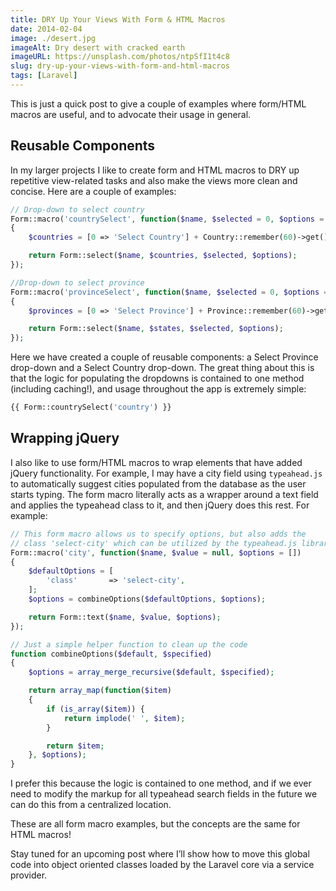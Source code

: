 ```yaml
---
title: DRY Up Your Views With Form & HTML Macros
date: 2014-02-04
image: ./desert.jpg
imageAlt: Dry desert with cracked earth
imageURL: https://unsplash.com/photos/ntpSfI1t4c8
slug: dry-up-your-views-with-form-and-html-macros
tags: [Laravel]
---
```


This is just a quick post to give a couple of examples where form/HTML macros are useful, and to advocate their usage in general.

## Reusable Components

In my larger projects I like to create form and HTML macros to DRY up repetitive view-related tasks and also make the views more clean and concise. Here are a couple of examples:

```php
// Drop-down to select country
Form::macro('countrySelect', function($name, $selected = 0, $options = [])
{
	$countries = [0 => 'Select Country'] + Country::remember(60)->get()->lists('name', 'id');

	return Form::select($name, $countries, $selected, $options);
});

//Drop-down to select province
Form::macro('provinceSelect', function($name, $selected = 0, $options = [])
{
	$provinces = [0 => 'Select Province'] + Province::remember(60)->get()->lists('name', 'id');

	return Form::select($name, $states, $selected, $options);
});
```

Here we have created a couple of reusable components: a Select Province drop-down and a Select Country drop-down. The great thing about this is that the logic for populating the dropdowns is contained to one method (including caching!), and usage throughout the app is extremely simple:

```php
{{ Form::countrySelect('country') }}
```

## Wrapping jQuery

I also like to use form/HTML macros to wrap elements that have added jQuery functionality. For example, I may have a city field using `typeahead.js` to automatically suggest cities populated from the database as the user starts typing. The form macro literally acts as a wrapper around a text field and applies the typeahead class to it, and then jQuery does this rest. For example:

```php
// This form macro allows us to specify options, but also adds the
// class 'select-city' which can be utilized by the typeahead.js library
Form::macro('city', function($name, $value = null, $options = [])
{
	$defaultOptions = [
		'class'       => 'select-city',
	];
	$options = combineOptions($defaultOptions, $options);

	return Form::text($name, $value, $options);
});

// Just a simple helper function to clean up the code
function combineOptions($default, $specified)
{
	$options = array_merge_recursive($default, $specified);

	return array_map(function($item)
	{
		if (is_array($item)) {
			return implode(' ', $item);
		}

		return $item;
	}, $options);
}
```

I prefer this because the logic is contained to one method, and if we ever need to modify the markup for all typeahead search fields in the future we can do this from a centralized location.

These are all form macro examples, but the concepts are the same for HTML macros!

Stay tuned for an upcoming post where I’ll show how to move this global code into object oriented classes loaded by the Laravel core via a service provider.
